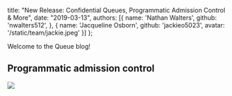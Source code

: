 
  title:
    "New Release: Confidential Queues, Programmatic Admission Control & More",
  date: "2019-03-13",
  authors: [{
    name: 'Nathan Walters',
    github: 'nwalters512',
  }, {
    name: 'Jacqueline Osborn',
    github: 'jackieo5023',
    avatar: '/static/team/jackie.jpeg'
  }]
};


Welcome to the Queue blog!

## Programmatic admission control

<Image src="/static/blog/confidential-queues-programmatic-admission-control/admission-control-settings.png" />
